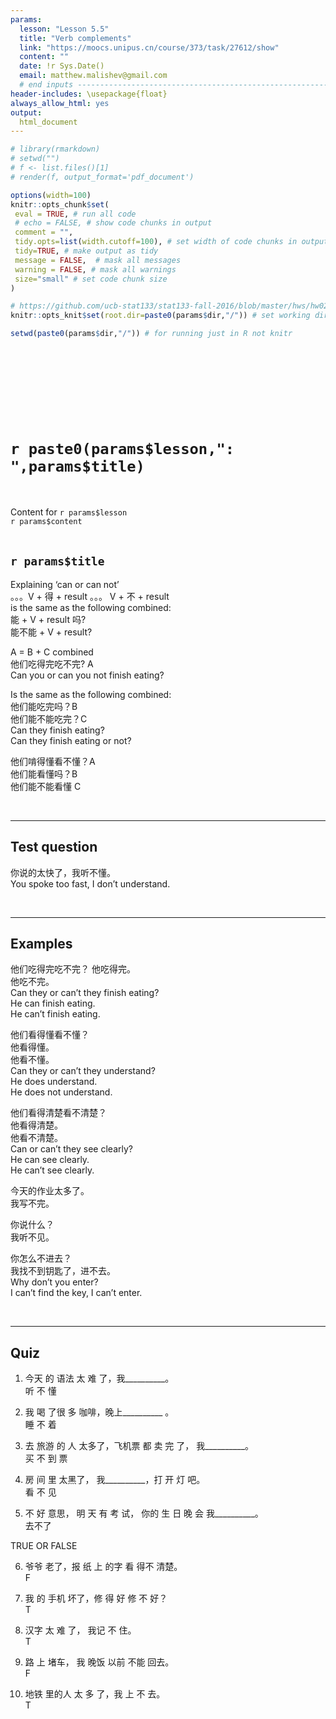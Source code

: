 ```yaml
---
params:
  lesson: "Lesson 5.5"
  title: "Verb complements"              
  link: "https://moocs.unipus.cn/course/373/task/27612/show"
  content: ""  
  date: !r Sys.Date()
  email: matthew.malishev@gmail.com    
  # end inputs ---------------------------------------------------------------
header-includes: \usepackage{float}
always_allow_html: yes
output:
  html_document 
---
```


```r
# library(rmarkdown)
# setwd("")
# f <- list.files()[1]
# render(f, output_format='pdf_document')
```

```r
options(width=100)
knitr::opts_chunk$set(
 eval = TRUE, # run all code
 # echo = FALSE, # show code chunks in output 
 comment = "",
 tidy.opts=list(width.cutoff=100), # set width of code chunks in output
 tidy=TRUE, # make output as tidy
 message = FALSE,  # mask all messages
 warning = FALSE, # mask all warnings 
 size="small" # set code chunk size
)

# https://github.com/ucb-stat133/stat133-fall-2016/blob/master/hws/hw02-tables-ggplot.Rmd
knitr::opts_knit$set(root.dir=paste0(params$dir,"/")) # set working dir

setwd(paste0(params$dir,"/")) # for running just in R not knitr
```

\  

\  

\  

\  

# `r paste0(params$lesson,": ",params$title)`    
\  

Content for `r params$lesson`  
`r params$content`      
\  

<!-- ____________________________________________________________________________ -->
<!-- ____________________________________________________________________________ -->
<!-- ____________________________________________________________________________ -->
<!-- start body -->  
  
## `r params$title`      

Explaining 'can or can not'    
。。。V + 得 + result 。。。 V + 不 + result         
is the same as the following combined:    
能 + V + result 吗?      
能不能 + V + result?         

A = B + C combined    
他们吃得完吃不完? A  
Can you or can you not finish eating? 

Is the same as the following combined:     
他们能吃完吗？B  
他们能不能吃完？C      
Can they finish eating?  
Can they finish eating or not?  


他们啃得懂看不懂？A    
他们能看懂吗？B  
他们能不能看懂 C    
  

\  

******      
  
## Test question        

你说的太快了，我听不懂。   
You spoke too fast, I don't understand.    
  
\  

******      
    
## Examples   

他们吃得完吃不完？ 
他吃得完。    
他吃不完。   
Can they or can't they finish eating?    
He can finish eating.    
He can't finish eating.    
  
他们看得懂看不懂？    
他看得懂。    
他看不懂。   
Can they or can't they understand?     
He does understand.    
He does not understand.    

他们看得清楚看不清楚？    
他看得清楚。      
他看不清楚。     
Can or can't they see clearly?      
He can see clearly.    
He can't see clearly.      

今天的作业太多了。   
我写不完。     

你说什么？  
我听不见。    

你怎么不进去？  
我找不到钥匙了，进不去。  
Why don't you enter?  
I can't find the key, I can't enter.  






\  

******      
  
## Quiz  
  
1.   
今天  的 语法 太 难 了，我__________。  
听 不 懂

2.  
我 喝 了很  多  咖啡，晚上__________ 。  
睡 不 着  

3.  
去 旅游 的 人 太多了，飞机票  都 卖  完 了， 我__________。  
买 不 到 票  

4.  
房 间  里 太黑了， 我__________，打 开  灯 吧。  
看 不 见      


5.  
不 好 意思， 明 天  有 考 试， 你的  生 日 晚 会 我__________。  
去不了  

TRUE OR FALSE  

6.  
爷爷 老了，报 纸  上  的字 看 得不 清楚。  
F  

7.  
我 的 手机  坏了，修 得 好 修 不 好？  
T  

8.  
汉字 太 难 了， 我记 不 住。  
T  

9.  
路 上   堵车，  我  晚饭  以前 不能   回去。  
F    

10.  
地铁 里的人 太 多 了，我   上 不 去。  
T  

